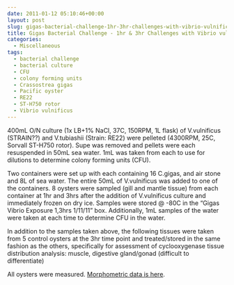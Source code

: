 ```yaml
---
date: 2011-01-12 05:10:46+00:00
layout: post
slug: gigas-bacterial-challenge-1hr-3hr-challenges-with-vibrio-vulnificus
title: Gigas Bacterial Challenge - 1hr & 3hr Challenges with Vibrio vulnificus
categories:
  - Miscellaneous
tags:
  - bacterial challenge
  - bacterial culture
  - CFU
  - colony forming units
  - Crassostrea gigas
  - Pacific oyster
  - RE22
  - ST-H750 rotor
  - Vibrio vulnificus
---
```


400mL O/N culture (1x LB+1% NaCl, 37C, 150RPM, 1L flask) of V.vulnificus (STRAIN??) and V.tubiashii (Strain: RE22) were pelleted (4300RPM, 25C, Sorvall ST-H750 rotor). Supe was removed and pellets were each resuspended in 50mL sea water. 1mL was taken from each to use for dilutions to determine colony forming units (CFU).

Two containers were set up with each containing 16 C.gigas, and air stone and 8L of sea water. The entire 50mL of V.vulnificus was added to one of the containers. 8 oysters were sampled (gill and mantle tissue) from each container at 1hr and 3hrs after the addition of V.vulnificus culture and immediately frozen on dry ice. Samples were stored @ -80C in the "Gigas Vibrio Exposure 1,3hrs 1/11/11" box. Additionally, 1mL samples of the water were taken at each time to determine CFU in the water.

In addition to the samples taken above, the following tissues were taken from 5 control oysters at the 3hr time point and treated/stored in the same fashion as the others, specifically for assessment of cyclooxygenase tissue distribution analysis: muscle, digestive gland/gonad (difficult to differentiate)

All oysters were measured. [Morphometric data is here](https://spreadsheets0.google.com/ccc?key=tR9r8N8eohndICffCz-lfaQ&hl=en&authkey=CPGqqrIG#gid=0).
